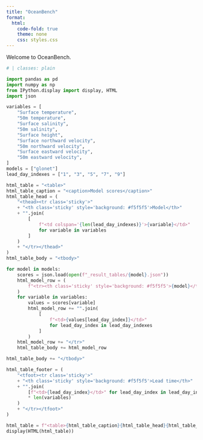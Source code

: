 ```yaml
---
title: "OceanBench"
format:
  html:
    code-fold: true
    theme: none
    css: styles.css
---
```


Welcome to OceanBench.



```python
# | classes: plain

import pandas as pd
import numpy as np
from IPython.display import display, HTML
import json

variables = [
    "Surface temperature",
    "50m temperature",
    "Surface salinity",
    "50m salinity",
    "Surface height",
    "Surface northward velocity",
    "50m northward velocity",
    "Surface eastward velocity",
    "50m eastward velocity",
]
models = ["glonet"]
lead_day_indexes = ["1", "3", "5", "7", "9"]

html_table = "<table>"
html_table_caption = "<caption>Model scores</caption>"
html_table_head = (
    "<thead><tr class='sticky'>"
    + "<th class='sticky' style='background: #f5f5f5'>Model</th>"
    + "".join(
        [
            f"<td colspan='{len(lead_day_indexes)}'>{variable}</td>"
            for variable in variables
        ]
    )
    + "</tr></thead>"
)
html_table_body = "<tbody>"

for model in models:
    scores = json.load(open(f"_result_tables/{model}.json"))
    html_model_row = (
        f"<tr><th class='sticky' style='background: #f5f5f5'>{model}</th>"
    )
    for variable in variables:
        values = scores[variable]
        html_model_row += "".join(
            [
                f"<td>{values[lead_day_index]}</td>"
                for lead_day_index in lead_day_indexes
            ]
        )
    html_model_row += "</tr>"
    html_table_body += html_model_row

html_table_body += "</tbody>"

html_table_footer = (
    "<tfoot><tr class='sticky'>"
    + "<th class='sticky' style='background: #f5f5f5'>Lead time</th>"
    + "".join(
        [f"<td>{lead_day_index}</td>" for lead_day_index in lead_day_indexes]
        * len(variables)
    )
    + "</tr></tfoot>"
)

html_table = f"<table>{html_table_caption}{html_table_head}{html_table_body}{html_table_footer}</table>"
display(HTML(html_table))
```
